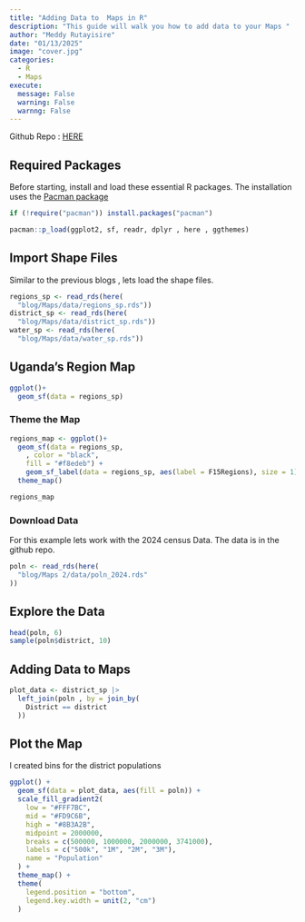 ```yaml
---
title: "Adding Data to  Maps in R"
description: "This guide will walk you how to add data to your Maps "
author: "Meddy Rutayisire"
date: "01/13/2025"
image: "cover.jpg"
categories:
  - R
  - Maps
execute:
  message: False
  warning: False
  warnng: False
---
```


Github Repo : [HERE](https://github.com/rutayisire24/website/tree/main/blog/Maps%20in%20R)

## Required Packages

Before starting, install and load these essential R packages. The installation uses the [Pacman package](https://trinker.github.io/pacman/vignettes/Introduction_to_pacman.html)

```r

if (!require("pacman")) install.packages("pacman")

pacman::p_load(ggplot2, sf, readr, dplyr , here , ggthemes)

```

## Import Shape Files 

Similar to the previous blogs , lets load the shape files.


```r
regions_sp <- read_rds(here(
  "blog/Maps/data/regions_sp.rds"))
district_sp <- read_rds(here(
  "blog/Maps/data/district_sp.rds"))
water_sp <- read_rds(here(
  "blog/Maps/data/water_sp.rds"))

```

## Uganda's Region Map 

```r
ggplot()+
  geom_sf(data = regions_sp)
```

### Theme the Map

```r

regions_map <- ggplot()+
  geom_sf(data = regions_sp, 
    , color = "black", 
    fill = "#f8edeb") +
    geom_sf_label(data = regions_sp, aes(label = F15Regions), size = 1) + # Adjust size as needed
  theme_map()

regions_map
```

### Download Data 

For this example lets work with the 2024 census Data. The data is in the github repo.  

```r

poln <- read_rds(here(
  "blog/Maps 2/data/poln_2024.rds"
))

```


## Explore the Data 

```r
head(poln, 6)
sample(poln$district, 10)
```

## Adding Data to Maps

```r
plot_data <- district_sp |> 
  left_join(poln , by = join_by(
    District == district
  ))
```

## Plot the Map

I created bins for the district populations 

```r
ggplot() +
  geom_sf(data = plot_data, aes(fill = poln)) +
  scale_fill_gradient2(
    low = "#FFF7BC",
    mid = "#FD9C6B",
    high = "#8B3A2B",
    midpoint = 2000000,
    breaks = c(500000, 1000000, 2000000, 3741000),
    labels = c("500k", "1M", "2M", "3M"),
    name = "Population"
  ) +
  theme_map() +
  theme(
    legend.position = "bottom",
    legend.key.width = unit(2, "cm")
  )
```

